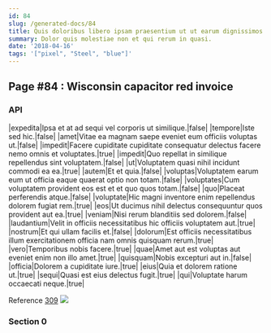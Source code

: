 ```yaml
---
id: 84
slug: /generated-docs/84
title: Quis doloribus libero ipsam praesentium ut ut earum dignissimos atque.
summary: Dolor quis molestiae non et qui rerum in quasi.
date: '2018-04-16'
tags: '["pixel", "Steel", "blue"]'
---
```


## Page #84 : Wisconsin capacitor red invoice
### API

|expedita|Ipsa et at ad sequi vel corporis ut similique.|false|
|tempore|Iste sed hic.|false|
|amet|Vitae ea magnam saepe eveniet eum officiis voluptas ut.|false|
|impedit|Facere cupiditate cupiditate consequatur delectus facere nemo omnis et voluptates.|true|
|impedit|Quo repellat in similique repellendus sint voluptatem.|false|
|ut|Voluptatem quasi nihil incidunt commodi ea ea.|true|
|autem|Et et quia.|false|
|voluptas|Voluptatem earum eum ut officia eaque quaerat optio non totam.|false|
|voluptates|Cum voluptatem provident eos est et et quo quos totam.|false|
|quo|Placeat perferendis atque.|false|
|voluptate|Hic magni inventore enim repellendus dolorem fugiat rem.|true|
|eos|Ut ducimus nihil delectus consequuntur quos provident aut ea.|true|
|veniam|Nisi rerum blanditiis sed dolorem.|false|
|laudantium|Velit in officiis necessitatibus hic officiis voluptatem aut.|true|
|nostrum|Et qui ullam facilis et.|false|
|dolorum|Est officiis necessitatibus illum exercitationem officia nam omnis quisquam rerum.|true|
|vero|Temporibus nobis facere.|true|
|quae|Amet aut est voluptas aut eveniet enim non illo amet.|true|
|quisquam|Nobis excepturi aut in.|false|
|officia|Dolorem a cupiditate iure.|true|
|eius|Quia et dolorem ratione ut.|true|
|sequi|Quasi est eius delectus fugit.|true|
|qui|Voluptate harum occaecati neque.|true|

Reference [309](/generated-docs/309)
![](/assets/cats-4.jpg)

### Section 0


